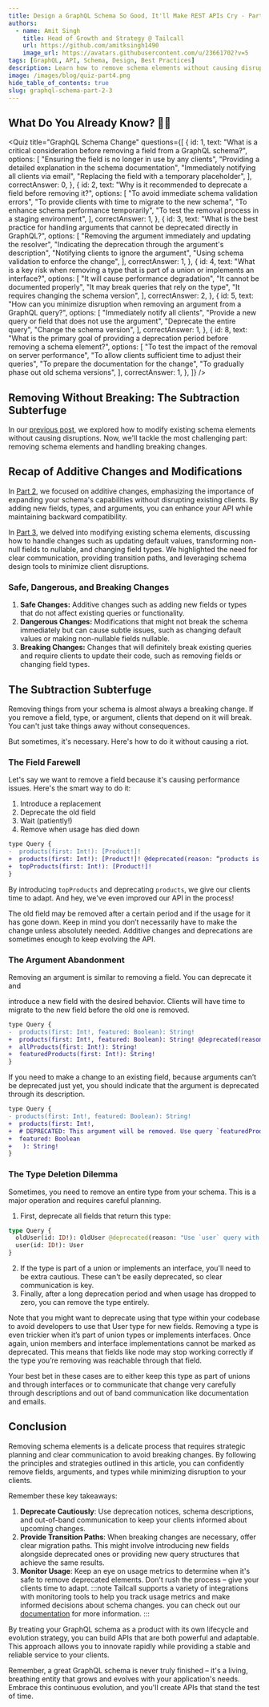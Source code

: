 ```yaml
---
title: Design a GraphQL Schema So Good, It'll Make REST APIs Cry - Part 4
authors:
  - name: Amit Singh
    title: Head of Growth and Strategy @ Tailcall
    url: https://github.com/amitksingh1490
    image_url: https://avatars.githubusercontent.com/u/23661702?v=5
tags: [GraphQL, API, Schema, Design, Best Practices]
description: Learn how to remove schema elements without causing disruptions. Strategies to handle breaking changes and maintain backward compatibility.
image: /images/blog/quiz-part4.png
hide_table_of_contents: true
slug: graphql-schema-part-2-3
---
```



## What Do You Already Know? 🧠💫

<Quiz
  title="GraphQL Schema Change"
  questions={[
    {
      id: 1,
      text: "What is a critical consideration before removing a field from a GraphQL schema?",
      options: [
        "Ensuring the field is no longer in use by any clients",
        "Providing a detailed explanation in the schema documentation",
        "Immediately notifying all clients via email",
        "Replacing the field with a temporary placeholder",
      ],
      correctAnswer: 0,
    },
    {
      id: 2,
      text: "Why is it recommended to deprecate a field before removing it?",
      options: [
        "To avoid immediate schema validation errors",
        "To provide clients with time to migrate to the new schema",
        "To enhance schema performance temporarily",
        "To test the removal process in a staging environment",
      ],
      correctAnswer: 1,
    },
    {
      id: 3,
      text: "What is the best practice for handling arguments that cannot be deprecated directly in GraphQL?",
      options: [
        "Removing the argument immediately and updating the resolver",
        "Indicating the deprecation through the argument's description",
        "Notifying clients to ignore the argument",
        "Using schema validation to enforce the change",
      ],
      correctAnswer: 1,
    },
    {
      id: 4,
      text: "What is a key risk when removing a type that is part of a union or implements an interface?",
      options: [
        "It will cause performance degradation",
        "It cannot be documented properly",
        "It may break queries that rely on the type",
        "It requires changing the schema version",
      ],
      correctAnswer: 2,
    },
    {
      id: 5,
      text: "How can you minimize disruption when removing an argument from a GraphQL query?",
      options: [
        "Immediately notify all clients",
        "Provide a new query or field that does not use the argument",
        "Deprecate the entire query",
        "Change the schema version",
      ],
      correctAnswer: 1,
    },
    {
      id: 8,
      text: "What is the primary goal of providing a deprecation period before removing a schema element?",
      options: [
        "To test the impact of the removal on server performance",
        "To allow clients sufficient time to adjust their queries",
        "To prepare the documentation for the change",
        "To gradually phase out old schema versions",
      ],
      correctAnswer: 1,
    },
  ]}
/>
<!-- truncate -->

## Removing Without Breaking: The Subtraction Subterfuge

In our [previous post](/blog/graphql-schema-part-2-2), we explored how to modify existing schema elements without causing disruptions. Now, we'll tackle the most challenging part: removing schema elements and handling breaking changes.

## Recap of Additive Changes and Modifications

In [Part 2](/blog/graphql-schema-part-2-1), we focused on additive changes, emphasizing the importance of expanding your schema's capabilities without disrupting existing clients. By adding new fields, types, and arguments, you can enhance your API while maintaining backward compatibility.

In [Part 3](/blog/graphql-schema-part-2-2), we delved into modifying existing schema elements, discussing how to handle changes such as updating default values, transforming non-null fields to nullable, and changing field types. We highlighted the need for clear communication, providing transition paths, and leveraging schema design tools to minimize client disruptions.

### Safe, Dangerous, and Breaking Changes

1. **Safe Changes:** Additive changes such as adding new fields or types that do not affect existing queries or functionality.
2. **Dangerous Changes:** Modifications that might not break the schema immediately but can cause subtle issues, such as changing default values or making non-nullable fields nullable.
3. **Breaking Changes:** Changes that will definitely break existing queries and require clients to update their code, such as removing fields or changing field types.

## The Subtraction Subterfuge

Removing things from your schema is almost always a breaking change. If you remove a field, type, or argument, clients that depend on it will break. You can't just take things away without consequences.

But sometimes, it's necessary. Here's how to do it without causing a riot.

### The Field Farewell

Let's say we want to remove a field because it's causing performance issues. Here's the smart way to do it:

1. Introduce a replacement
2. Deprecate the old field
3. Wait (patiently!)
4. Remove when usage has died down

```diff
type Query {
-  products(first: Int!): [Product!]!
+  products(first: Int!): [Product!]! @deprecated(reason: “products is deprecated and is getting replaced by the field `topProducts`.”)
+  topProducts(first: Int!): [Product!]!
}
```

By introducing `topProducts` and deprecating `products`, we give our clients time to adapt. And hey, we've even improved our API in the process!

The old field may be removed after a certain period and if the usage for it has gone down. Keep in mind you don’t necessarily have to make the change unless absolutely needed. Additive changes and deprecations are sometimes enough to keep evolving the API.

### The Argument Abandonment

Removing an argument is similar to removing a field. You can deprecate it and

introduce a new field with the desired behavior. Clients will have time to migrate to the new field before the old one is removed.

```diff
type Query {
-  products(first: Int!, featured: Boolean): String!
+  products(first: Int!, featured: Boolean): String! @deprecated(reason: “products is deprecated, use `allProducts` for products and `featuredProducts` to get products that are featured”)
+  allProducts(first: Int!): String!
+  featuredProducts(first: Int!): String!
}
```

If you need to make a change to an existing field, because arguments can’t be deprecated just yet, you should indicate that the argument is deprecated through its description.

```diff
type Query {
- products(first: Int!, featured: Boolean): String!
+  products(first: Int!,
+  # DEPRECATED: This argument will be removed. Use query `featuredProducts`.
+  featured: Boolean
+   ): String!
}
```

### The Type Deletion Dilemma

Sometimes, you need to remove an entire type from your schema. This is a major operation and requires careful planning.

1. First, deprecate all fields that return this type:

```graphql
type Query {
  oldUser(id: ID!): OldUser @deprecated(reason: "Use `user` query with new User type instead")
  user(id: ID!): User
}
```

2. If the type is part of a union or implements an interface, you'll need to be extra cautious. These can't be easily deprecated, so clear communication is key.
3. Finally, after a long deprecation period and when usage has dropped to zero, you can remove the type entirely.

Note that you might want to deprecate using that type within your codebase to avoid developers to use that User type for new fields. Removing a type is even trickier when it’s part of union types or implements interfaces. Once again, union members and interface implementations cannot be marked as deprecated. This means that fields like node may stop working correctly if the type you’re removing was reachable through that field.

Your best bet in these cases are to either keep this type as part of unions and through interfaces or to communicate that change very carefully through descriptions and out of band communication like documentation and emails.

## Conclusion

Removing schema elements is a delicate process that requires strategic planning and clear communication to avoid breaking changes. By following the principles and strategies outlined in this article, you can confidently remove fields, arguments, and types while minimizing disruption to your clients.

Remember these key takeaways:

1. **Deprecate Cautiously**: Use deprecation notices, schema descriptions, and out-of-band communication to keep your clients informed about upcoming changes.
2. **Provide Transition Paths**: When breaking changes are necessary, offer clear migration paths. This might involve introducing new fields alongside deprecated ones or providing new query structures that achieve the same results.
3. **Monitor Usage**: Keep an eye on usage metrics to determine when it's safe to remove deprecated elements. Don't rush the process – give your clients time to adapt.
   :::note
   Tailcall supports a variety of integrations with monitoring tools to help you track usage metrics and make informed decisions about schema changes. you can check out our [documentation](/docs/graphql-data-dog-telemetry-tailcall/) for more information.
   :::

By treating your GraphQL schema as a product with its own lifecycle and evolution strategy, you can build APIs that are both powerful and adaptable. This approach allows you to innovate rapidly while providing a stable and reliable service to your clients.

Remember, a great GraphQL schema is never truly finished – it's a living, breathing entity that grows and evolves with your application's needs. Embrace this continuous evolution, and you'll create APIs that stand the test of time.

